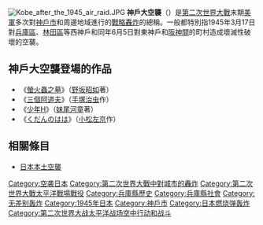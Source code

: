 {{unreferenced|time=2012-01-02T16:43:17+00:00}}
[[File:Kobe_after_the_1945_air_raid.JPG|thumb]]
'''神戶大空襲'''（{{jpn|j=神戸大空襲|hg=こうべだいくうしゅう|rm=Kōbe daikūshū}}）是[[第二次世界大戰|第二次世界大戰]]末期[[美軍|美軍]]多次對[[神戶市|神戶市]]和周邊地域進行的[[戰略轟炸|戰略轟炸]]的總稱。一般都特別指1945年3月17日對[[兵庫區|兵庫區]]、[[林田區|林田區]]等西神戶和同年6月5日對東神戶和[[阪神間|阪神間]]的町村造成壞滅性破壞的空襲。

==神戶大空襲登場的作品==
*《[[螢火蟲之墓|螢火蟲之墓]]》（[[野坂昭如|野坂昭如]]著）
*《[[三個阿道夫|三個阿道夫]]》（[[手塚治虫|手塚治虫]]作）
*《[[少年H|少年H]]》（[[妹尾河童|妹尾河童]]著）
*《[[くだんのはは|くだんのはは]]》（[[小松左京|小松左京]]作）

==相關條目==
*[[日本本土空襲|日本本土空襲]]

{{WWII city bombing}}
[[Category:空袭日本|Category:空袭日本]]
[[Category:第二次世界大戰中對城市的轟炸|Category:第二次世界大戰中對城市的轟炸]]
[[Category:第二次世界大戰太平洋戰場戰役|Category:第二次世界大戰太平洋戰場戰役]]
[[Category:兵庫縣歷史|Category:兵庫縣歷史]]
[[Category:兵庫縣社會|Category:兵庫縣社會]]
[[Category:无差别轰炸|Category:无差别轰炸]]
[[Category:1945年日本|Category:1945年日本]]
[[Category:神戶市|Category:神戶市]]
[[Category:日本燃烧弹轰炸|Category:日本燃烧弹轰炸]]
[[Category:第二次世界大战太平洋战场空中行动和战斗|Category:第二次世界大战太平洋战场空中行动和战斗]]
{{stub}}